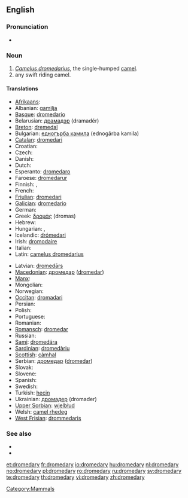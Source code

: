 ==English==

===Pronunciation===
* {{IPA|/'drɒmədərɪ/ in BrE, /'drɒməderɪ/ in AmE}}

===Noun===
{{en-noun|dromedar|ies}}

# ''[[Camelus dromedarius]]'', the single-humped [[camel]].
# any swift riding camel.

====Translations====
{{trans-top|Camelus dromedarius, the single-humped camel}}
* [[Afrikaans]]: {{t-|af|dromedaris|xs=Afrikaans}}
* Albanian: [[gamilja]]
* [[Basque]]: [[dromedario]]
* Belarusian: [[драмадэр]] (dramadér) {{m}}
* [[Breton]]: [[dremedal]] {{m}}
* Bulgarian: [[едногърба камила]] (ednogǎrba kamila) {{f}}
* [[Catalan]]: [[dromedari]] {{m}}
* Croatian: {{t-|hr|dromedar|m}}
* Czech: {{t-|cs|dromedár}}
* Danish: {{t-|da|dromedar}}
* Dutch: {{t+|nl|dromedaris|m}}
* Esperanto: [[dromedaro]]
* Faroese: [[dromedarur]]
* Finnish: {{t+|fi|dromedaari}}, {{t-|fi|yksikyttyräinen kameli}}
* French: {{t+|fr|dromadaire|m}}
* [[Friulian]]: [[dromedari]] {{m}}
* [[Galician]]: [[dromedario]] {{m}}
* German: {{t-|de|Dromedar|n}}
* Greek: [[δρομάς]] {{f}} (dromas)
* Hebrew: {{he-translation|כרכרה|khirkhôrah}}
* Hungarian: {{t+|hu|dromedár}},  {{t-|hu|egypúpú teve}}
* Icelandic: [[drómedari]] {{m}}
* Irish: [[dromodaire]]
* Italian: {{t+|it|dromedario|m}}
* Latin: [[camelus dromedarius]] {{m}}
{{trans-mid}}
* Latvian: [[dromedārs]]
* [[Macedonian]]: [[дромедар]] ([[dromedar]])
* [[Manx]]: {{t-|gv|drommeyder|xs=Manx}}
* Mongolian: {{t-|mn|ганц бөхт тэмээ|tr=ganc böht têmêê|sc=Cyrl|xs=Mongolian}}
* Norwegian: {{t+|no|dromedar}}
* [[Occitan]]: [[dromadari]]
* Persian: {{t+|fa|شتر|tr=shotor|xs=Persian}}
* Polish: {{t+|pl|dromader|m}}
* Portuguese: {{t-|pt|dromedário|m}}
* Romanian: {{t+|ro|dromader}}
* [[Romansch]]: [[dromedar]]
* Russian: {{t+|ru|дромадер|m|tr=dromadér}}
* [[Sami]]: [[dromedára]]
* [[Sardinian]]: [[dromedàriu]]
* [[Scottish]]: [[càmhal]]
* Serbian: [[дромедар]] ([[dromedar]]) {{m}}
* Slovak: {{t-|sk|dromedár}}
* Slovene: {{t+|sl|dromedar|m}}
* Spanish: {{t-|es|dromedario|m}}
* Swedish: {{t+|sv|dromedar}}
* Turkish: [[hecin]]
* Ukrainian: [[дромадер]] (dromader)
* [[Upper Sorbian]]: [[wjelbłud]]
* Welsh: [[camel rhedeg]]
* [[West Frisian]]: [[drommedaris]]
{{trans-bottom}}

===See also===
*{{pedialite}}
*{{Wikisource1911Enc Citation|Dromedary}}

[[Category:Mammals]]

[[et:dromedary]]
[[fr:dromedary]]
[[io:dromedary]]
[[hu:dromedary]]
[[nl:dromedary]]
[[no:dromedary]]
[[pl:dromedary]]
[[ro:dromedary]]
[[ru:dromedary]]
[[sv:dromedary]]
[[te:dromedary]]
[[th:dromedary]]
[[vi:dromedary]]
[[zh:dromedary]]